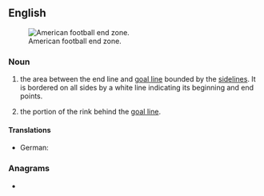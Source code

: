 {{also|endzone}}
==English==
{{wikipedia}}
[[Image:120107-LA-USC-UCLA05-TDMcKnight.jpg|thumb|American football end zone.]]

===Noun===
{{en-noun}}

# {{lb|en|American football}} the area between the end line and [[goal line]] bounded by the [[sideline]]s. It is bordered on all sides by a white line indicating its beginning and end points.
# {{lb|en|field hockey}} the portion of the rink behind the [[goal line]].

====Translations====
{{trans-top|American football}}
* German: {{t+|de|Endzone|f}}
{{trans-mid}}
{{trans-bottom}}

===Anagrams===
* {{anagrams|en|enzoned}}